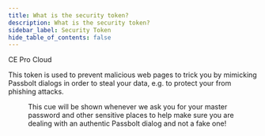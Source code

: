 ```yaml
---
title: What is the security token?
description: What is the security token?
sidebar_label: Security Token
hide_table_of_contents: false
---
```


<div style={{display: "flex", gap: "1rem"}}>
  <Chips link="https://www.passbolt.com/ce/docker" isUnderMainTitle={true}>CE</Chips>
  <Chips link="https://www.passbolt.com/pricing/pro" isUnderMainTitle={true}>Pro</Chips>
  <Chips link="https://www.passbolt.com/pricing/cloud" isUnderMainTitle={true}>Cloud</Chips>
</div>

This token is used to prevent malicious web pages to trick you by mimicking Passbolt dialogs in order to steal your
data, e.g. to protect your from phishing attacks.

<Figure src="img/screenshots/LU_security_token.png" alt="example of security token"
        caption="fig. example of security token" size={{width: 340}}/>

This cue will be shown whenever we ask you for your master password and other sensitive places to help make sure you
are dealing with an authentic Passbolt dialog and not a fake one!
